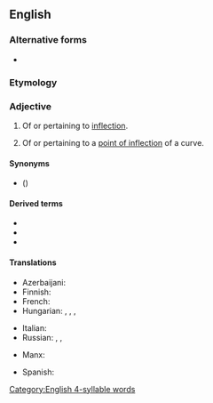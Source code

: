 ==English==

===Alternative forms===
* {{l|en|inflexional}}

===Etymology===
{{suffix|en|inflection|al}}

===Adjective===
{{en-adj}}

# {{lb|en|grammar}} Of or pertaining to [[inflection]].
#: {{ant|en|derivational}}
# {{lb|en|mathematics}} Of or pertaining to a [[point of inflection]] of a curve.

====Synonyms====
* {{l|en|flectional}} ({{l|en|flexional}})

====Derived terms====
* {{l|en|inflectional morphology}}
* {{l|en|inflectional phrase}}
* {{l|en|inflectional tangent}}

====Translations====
{{trans-top|pertaining to grammatical inflection}}
* Azerbaijani: {{t|az|sözdəyişdirici}}
* Finnish: {{t|fi|taivutuksellinen}}
* French: {{t+|fr|flexionnel}}
* Hungarian: {{t|hu|ragozó}}, {{t+|hu|flektáló}}, {{t|hu|flexiós}}, {{t+|hu|inflexiós}}
{{trans-mid}}
* Italian: {{t|it|flessionale}}
* Russian: {{t+|ru|флекси́йный|m}}, {{t+|ru|оконча́тельный|m}}, {{t+|ru|словоизмени́тельный}}
{{trans-bottom}}

{{trans-top|pertaining to a point of inflection of a curve}}
* Manx: {{t|gv|yn-filleydagh}}
{{trans-mid}}
* Spanish: {{t|es|flectivo}}
{{trans-bottom}}

[[Category:English 4-syllable words]]